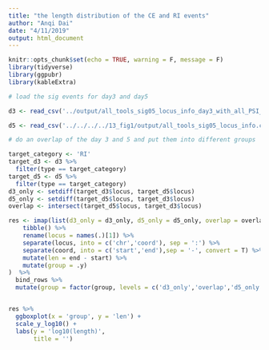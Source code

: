 ```yaml
---
title: "the length distribution of the CE and RI events"
author: "Anqi Dai"
date: "4/11/2019"
output: html_document
---
```


```r
knitr::opts_chunk$set(echo = TRUE, warning = F, message = F)
library(tidyverse)
library(ggpubr)
library(kableExtra)
```

```r
# load the sig events for day3 and day5

d3 <- read_csv('../output/all_tools_sig05_locus_info_day3_with_all_PSI_values.csv')

d5 <- read_csv('../../../../13_fig1/output/all_tools_sig05_locus_info.csv')
```

```r
# do an overlap of the day 3 and 5 and put them into different groups

target_category <- 'RI'
target_d3 <- d3 %>%
  filter(type == target_category)
target_d5 <- d5 %>%
  filter(type == target_category)
d3_only <- setdiff(target_d3$locus, target_d5$locus)
d5_only <- setdiff(target_d5$locus, target_d3$locus)
overlap <- intersect(target_d5$locus, target_d3$locus)

res <- imap(list(d3_only = d3_only, d5_only = d5_only, overlap = overlap), ~ .x %>%
    tibble() %>%
    rename(locus = names(.)[1]) %>%
    separate(locus, into = c('chr','coord'), sep = ':') %>%
    separate(coord, into = c('start','end'),sep = '-', convert = T) %>%
    mutate(len = end - start) %>%
    mutate(group = .y)
)  %>%
  bind_rows %>%
  mutate(group = factor(group, levels = c('d3_only','overlap','d5_only')))


res %>%
  ggboxplot(x = 'group', y = 'len') +
  scale_y_log10() +
  labs(y = 'log10(length)',
       title = '')
```

